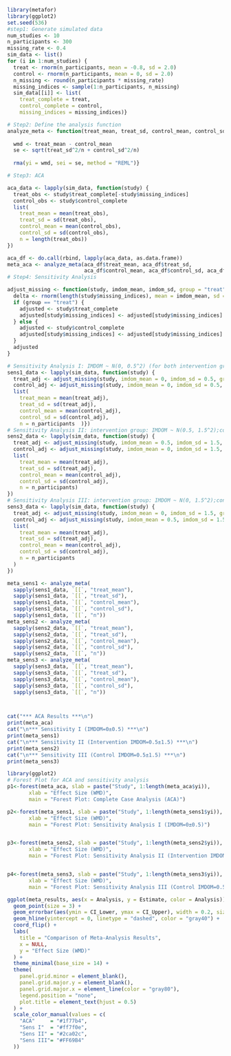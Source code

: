```r
library(metafor)  
library(ggplot2)
set.seed(536)
#step1: Generate simulated data 
num_studies <- 10        
n_participants <- 300    
missing_rate <- 0.4      
sim_data <- list()
for (i in 1:num_studies) {
  treat <- rnorm(n_participants, mean = -0.8, sd = 2.0)
  control <- rnorm(n_participants, mean = 0, sd = 2.0)
  n_missing <- round(n_participants * missing_rate)
  missing_indices <- sample(1:n_participants, n_missing)
  sim_data[[i]] <- list(
    treat_complete = treat,
    control_complete = control,
    missing_indices = missing_indices)}

# Step2: Define the analysis function 
analyze_meta <- function(treat_mean, treat_sd, control_mean, control_sd, n) {
 
  wmd <- treat_mean - control_mean
  se <- sqrt(treat_sd^2/n + control_sd^2/n)
 
  rma(yi = wmd, sei = se, method = "REML")}

# Step3: ACA 

aca_data <- lapply(sim_data, function(study) {
  treat_obs <- study$treat_complete[-study$missing_indices]
  control_obs <- study$control_complete
  list(
    treat_mean = mean(treat_obs),
    treat_sd = sd(treat_obs),
    control_mean = mean(control_obs),
    control_sd = sd(control_obs),
    n = length(treat_obs))
})

aca_df <- do.call(rbind, lapply(aca_data, as.data.frame))
meta_aca <- analyze_meta(aca_df$treat_mean, aca_df$treat_sd, 
                         aca_df$control_mean, aca_df$control_sd, aca_df$n)
# Step4: Sensitivity Analysis

adjust_missing <- function(study, imdom_mean, imdom_sd, group = "treat") {
  delta <- rnorm(length(study$missing_indices), mean = imdom_mean, sd = imdom_sd)
  if (group == "treat") {
    adjusted <- study$treat_complete
    adjusted[study$missing_indices] <- adjusted[study$missing_indices] + delta
  } else {
    adjusted <- study$control_complete
    adjusted[study$missing_indices] <- adjusted[study$missing_indices] + delta
  }
  adjusted
}

# Sensitivity Analysis I: IMDOM ~ N(0, 0.5^2) (for both intervention group and control group）
sens1_data <- lapply(sim_data, function(study) {
  treat_adj <- adjust_missing(study, imdom_mean = 0, imdom_sd = 0.5, group = "treat")
  control_adj <- adjust_missing(study, imdom_mean = 0, imdom_sd = 0.5, group = "control")
  list(
    treat_mean = mean(treat_adj),
    treat_sd = sd(treat_adj),
    control_mean = mean(control_adj),
    control_sd = sd(control_adj),
    n = n_participants  )})
# Sensitivity Analysis II: intervention group: IMDOM ~ N(0.5, 1.5^2);control group:IMDOM ~ N(0, 1.5^2)
sens2_data <- lapply(sim_data, function(study) {
  treat_adj <- adjust_missing(study, imdom_mean = 0.5, imdom_sd = 1.5, group = "treat")
  control_adj <- adjust_missing(study, imdom_mean = 0, imdom_sd = 1.5, group = "control")
  list(
    treat_mean = mean(treat_adj),
    treat_sd = sd(treat_adj),
    control_mean = mean(control_adj),
    control_sd = sd(control_adj),
    n = n_participants)
})
# Sensitivity Analysis III: intervention group: IMDOM ~ N(0, 1.5^2);control group:IMDOM ~ N(0.5, 1.5^2)
sens3_data <- lapply(sim_data, function(study) {
  treat_adj <- adjust_missing(study, imdom_mean = 0, imdom_sd = 1.5, group = "treat")
  control_adj <- adjust_missing(study, imdom_mean = 0.5, imdom_sd = 1.5, group = "control")
  list(
    treat_mean = mean(treat_adj),
    treat_sd = sd(treat_adj),
    control_mean = mean(control_adj),
    control_sd = sd(control_adj),
    n = n_participants
  )
})

meta_sens1 <- analyze_meta(
  sapply(sens1_data, `[[`, "treat_mean"), 
  sapply(sens1_data, `[[`, "treat_sd"), 
  sapply(sens1_data, `[[`, "control_mean"), 
  sapply(sens1_data, `[[`, "control_sd"), 
  sapply(sens1_data, `[[`, "n"))
meta_sens2 <- analyze_meta(
  sapply(sens2_data, `[[`, "treat_mean"), 
  sapply(sens2_data, `[[`, "treat_sd"), 
  sapply(sens2_data, `[[`, "control_mean"), 
  sapply(sens2_data, `[[`, "control_sd"), 
  sapply(sens2_data, `[[`, "n"))
meta_sens3 <- analyze_meta(
  sapply(sens3_data, `[[`, "treat_mean"), 
  sapply(sens3_data, `[[`, "treat_sd"), 
  sapply(sens3_data, `[[`, "control_mean"), 
  sapply(sens3_data, `[[`, "control_sd"), 
  sapply(sens3_data, `[[`, "n"))



cat("*** ACA Results ***\n")
print(meta_aca)
cat("\n*** Sensitivity I (IMDOM=0±0.5) ***\n")
print(meta_sens1)
cat("\n*** Sensitivity II (Intervention IMDOM=0.5±1.5) ***\n")
print(meta_sens2)
cat("\n*** Sensitivity III (Control IMDOM=0.5±1.5) ***\n")
print(meta_sens3)
```


```r
library(ggplot2)
# Forest Plot for ACA and sensitivity analysis
p1<-forest(meta_aca, slab = paste("Study", 1:length(meta_aca$yi)),
       xlab = "Effect Size (WMD)",
       main = "Forest Plot: Complete Case Analysis (ACA)")

p2<-forest(meta_sens1, slab = paste("Study", 1:length(meta_sens1$yi)),
       xlab = "Effect Size (WMD)",
       main = "Forest Plot: Sensitivity Analysis I (IMDOM=0±0.5)")


p3<-forest(meta_sens2, slab = paste("Study", 1:length(meta_sens2$yi)),
       xlab = "Effect Size (WMD)",
       main = "Forest Plot: Sensitivity Analysis II (Intervention IMDOM=0.5±1.5)")


p4<-forest(meta_sens3, slab = paste("Study", 1:length(meta_sens3$yi)),
       xlab = "Effect Size (WMD)",
       main = "Forest Plot: Sensitivity Analysis III (Control IMDOM=0.5±1.5)")

ggplot(meta_results, aes(x = Analysis, y = Estimate, color = Analysis)) +
  geom_point(size = 3) +
  geom_errorbar(aes(ymin = CI_Lower, ymax = CI_Upper), width = 0.2, size = 1) +
  geom_hline(yintercept = 0, linetype = "dashed", color = "gray40") +
  coord_flip() +
  labs(
    title = "Comparison of Meta-Analysis Results",
    x = NULL,
    y = "Effect Size (WMD)"
  ) +
  theme_minimal(base_size = 14) +
  theme(
    panel.grid.minor = element_blank(),
    panel.grid.major.y = element_blank(),
    panel.grid.major.x = element_line(color = "gray80"),
    legend.position = "none",
    plot.title = element_text(hjust = 0.5)  
  ) +
  scale_color_manual(values = c(
    "ACA"     = "#1f77b4",
    "Sens I"  = "#ff7f0e",
    "Sens II" = "#2ca02c",
    "Sens III"= "#FF69B4"
  ))

```

